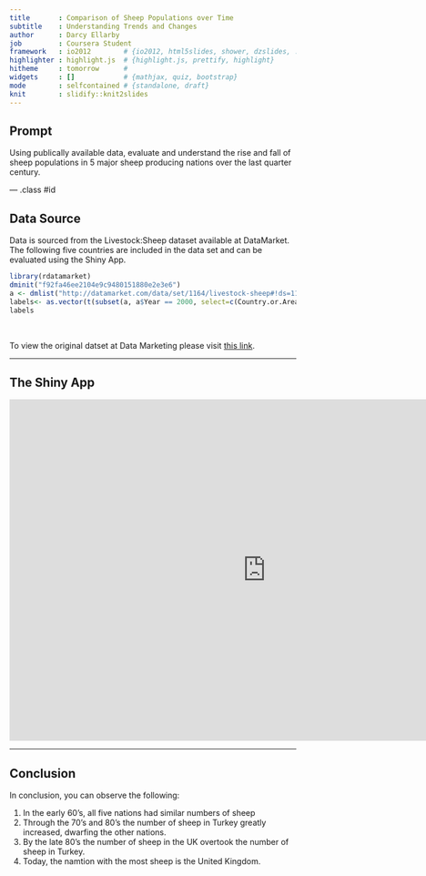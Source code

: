 ```yaml
---
title       : Comparison of Sheep Populations over Time
subtitle    : Understanding Trends and Changes
author      : Darcy Ellarby
job         : Coursera Student
framework   : io2012        # {io2012, html5slides, shower, dzslides, ...}
highlighter : highlight.js  # {highlight.js, prettify, highlight}
hitheme     : tomorrow      # 
widgets     : []            # {mathjax, quiz, bootstrap}
mode        : selfcontained # {standalone, draft}
knit        : slidify::knit2slides
---
```


## Prompt

Using publically available data, evaluate and understand the rise and fall of sheep populations in 5 major sheep producing nations over the last quarter century.

--- .class #id 

## Data Source

Data is sourced from the Livestock:Sheep dataset available at DataMarket. The following five countries are included in the data set and can be evaluated using the Shiny App.


```r
library(rdatamarket)
dminit("f92fa46ee2104e9c9480151880e2e3e6")
a <- dmlist("http://datamarket.com/data/set/1164/livestock-sheep#!ds=1164!a2n=2s.68.5g.2w.c")
labels<- as.vector(t(subset(a, a$Year == 2000, select=c(Country.or.Area))))
labels

```

<br/>

To view the original datset at Data Marketing please visit <a href="http://datamarket.com/data/set/1164/livestock-sheep#!ds=1164!a2n=7c&display=line" target="_blank">this link</a>.

---

## The Shiny App


<iframe src="https://dellarby.shinyapps.io/CourseraDDP/" style="border: none; width: 900px; height: 600px"></iframe>

---

## Conclusion

In conclusion, you can observe the following:

1. In the early 60's, all five nations had similar numbers of sheep
2. Through the 70's and 80's the number of sheep in Turkey greatly increased, dwarfing the other nations.
3. By the late 80's the number of sheep in the UK overtook the number of sheep in Turkey.
4. Today, the namtion with the most sheep is the United Kingdom.








